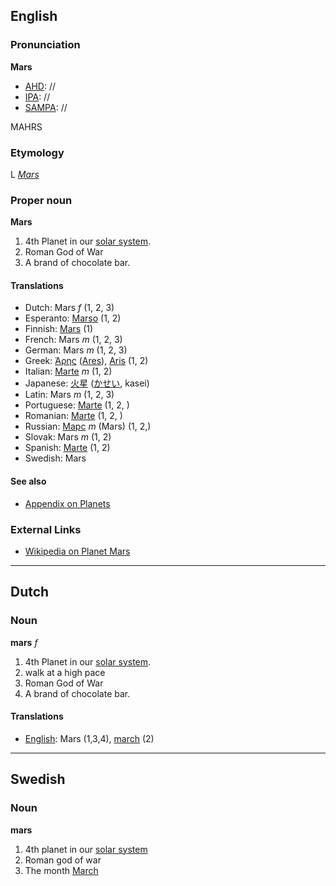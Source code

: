 ==English==
===Pronunciation===

'''Mars'''
*[[AHD]]: //
*[[IPA]]: //
*[[SAMPA]]: //
MAHRS
===Etymology===

L ''[[Mars]]''
===Proper noun===
'''Mars'''

#4th Planet in our [[solar system]].
#Roman God of War
#A brand of chocolate bar.

====Translations====
*Dutch: Mars ''f'' (1, 2, 3)
*Esperanto: [[Marso]] (1, 2)
*Finnish: [[Mars]] (1)
*French: Mars ''m'' (1, 2, 3)
*German: Mars ''m'' (1, 2, 3)
*Greek: [[Άρης]] ([[Ares]]), [[Aris]] (1, 2)
*Italian: [[Marte]] ''m'' (1, 2)
*Japanese: [[火星]] ([[かせい]], kasei)
*Latin: Mars ''m'' (1, 2, 3)
*Portuguese: [[Marte]] (1, 2, )
*Romanian: [[Marte]] (1, 2, )
*Russian: [[Марс]] ''m'' (Mars) (1, 2,)
*Slovak: Mars ''m'' (1, 2)
*Spanish: [[Marte]] (1, 2)
*Swedish: Mars

==== See also ====
*[[Wiktionary_Appendix:Planets|Appendix on Planets]]

===External Links===

*[[wikipedia:en:Mars|Wikipedia on Planet Mars]]
----

==Dutch==
===Noun===
'''mars''' ''f''

#4th Planet in our [[solar system]].
#walk at a high pace
#Roman God of War
#A brand of chocolate bar.

====Translations====
*[[English]]: Mars (1,3,4), [[march]] (2)

----
==Swedish==
===Noun===
'''mars'''

#4th  planet in our [[solar system]]
#Roman god of war
#The month [[March]]